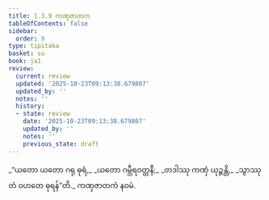 ```yaml
---
title: 1.3.9 ကဏှဇာတက
tableOfContents: false
sidebar:
  order: 9
type: tipitaka
basket: su
book: ja1
review:
  current: review
  updated: '2025-10-23T09:13:38.679807'
  updated_by: ''
  notes: ''
  history:
  - state: review
    date: '2025-10-23T09:13:38.679807'
    updated_by: ''
    notes: ''
    previous_state: draft
---
```



<ReviewStatus review={frontmatter.review} showDetails={true} />

<HypothesisAnnotation frontmatter={frontmatter} />

<DynamicBreadcrumb />

<Division number="29" book="ja1" e="ch" v="22" p="7">

<Paragraph number="62" type="verses" book="ja1">
_“ယတော ယတော ဂရု ဓုရံ,_  
_ယတော ဂမ္ဘီရဝတ္တနီ;_  
_တဒါဿု ကဏှံ ယုဉ္ဇန္တိ,_  
_သွာဿု တံ ဝဟတေ ဓုရန်”တိ._  


</Paragraph>
</Division>

<Paragraph number="63" type="center" book="ja1">
ကဏှဇာတကံ နဝမံ.
</Paragraph>